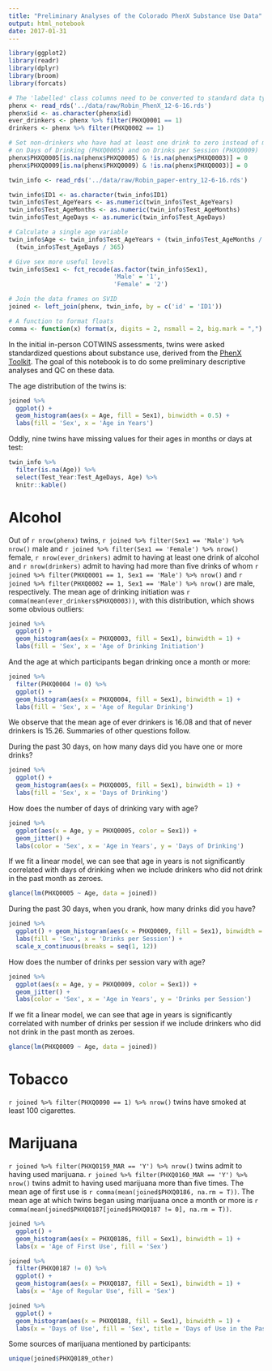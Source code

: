```yaml
---
title: "Preliminary Analyses of the Colorado PhenX Substance Use Data"
output: html_notebook
date: 2017-01-31
---
```


```r
library(ggplot2)
library(readr)
library(dplyr)
library(broom)
library(forcats)

# The 'labelled' class columns need to be converted to standard data types
phenx <- read_rds('../data/raw/Robin_PhenX_12-6-16.rds')
phenx$id <- as.character(phenx$id)
ever_drinkers <- phenx %>% filter(PHXQ0001 == 1)
drinkers <- phenx %>% filter(PHXQ0002 == 1)

# Set non-drinkers who have had at least one drink to zero instead of missing
# on Days of Drinking (PHXQ0005) and on Drinks per Session (PHXQ0009)
phenx$PHXQ0005[is.na(phenx$PHXQ0005) & !is.na(phenx$PHXQ0003)] = 0
phenx$PHXQ0009[is.na(phenx$PHXQ0009) & !is.na(phenx$PHXQ0003)] = 0

twin_info <- read_rds('../data/raw/Robin_paper-entry_12-6-16.rds')

twin_info$ID1 <- as.character(twin_info$ID1)
twin_info$Test_AgeYears <- as.numeric(twin_info$Test_AgeYears)
twin_info$Test_AgeMonths <- as.numeric(twin_info$Test_AgeMonths)
twin_info$Test_AgeDays <- as.numeric(twin_info$Test_AgeDays)

# Calculate a single age variable
twin_info$Age <- twin_info$Test_AgeYears + (twin_info$Test_AgeMonths / 12) + 
  (twin_info$Test_AgeDays / 365)

# Give sex more useful levels
twin_info$Sex1 <- fct_recode(as.factor(twin_info$Sex1),
                             'Male' = '1',
                             'Female' = '2')

# Join the data frames on SVID
joined <- left_join(phenx, twin_info, by = c('id' = 'ID1'))

# A function to format floats
comma <- function(x) format(x, digits = 2, nsmall = 2, big.mark = ",")
```


In the initial in-person COTWINS assessments, twins were asked standardized questions about substance use, derived from the [PhenX Toolkit](https://www.phenxtoolkit.org/index.php?pageLink=browse.conceptualgroups&id=3354&breadcrumbs=3354). The goal of this notebook is to do some preliminary descriptive analyses and QC on these data.

The age distribution of the twins is:

```r
joined %>%
  ggplot() +
  geom_histogram(aes(x = Age, fill = Sex1), binwidth = 0.5) +
  labs(fill = 'Sex', x = 'Age in Years')
```

Oddly, nine twins have missing values for their ages in months or days at test:

```r
twin_info %>%
  filter(is.na(Age)) %>%
  select(Test_Year:Test_AgeDays, Age) %>%
  knitr::kable()
```


# Alcohol

Out of `r nrow(phenx)` twins, `r joined %>% filter(Sex1 == 'Male') %>% nrow()` male and `r joined %>% filter(Sex1 == 'Female') %>% nrow()` female, `r nrow(ever_drinkers)` admit to having at least one drink of alcohol and `r nrow(drinkers)` admit to having had more than five drinks of whom `r joined %>% filter(PHXQ0001 == 1, Sex1 == 'Male') %>% nrow()` and `r joined %>% filter(PHXQ0002 == 1, Sex1 == 'Male') %>% nrow()` are male, respectively. The mean age of drinking initiation was `r comma(mean(ever_drinkers$PHXQ0003))`, with this distribution, which shows some obvious outliers:

```r
joined %>%
  ggplot() + 
  geom_histogram(aes(x = PHXQ0003, fill = Sex1), binwidth = 1) +
  labs(fill = 'Sex', x = 'Age of Drinking Initiation')
```

And the age at which participants began drinking once a month or more:

```r
joined %>%
  filter(PHXQ0004 != 0) %>%
  ggplot() + 
  geom_histogram(aes(x = PHXQ0004, fill = Sex1), binwidth = 1) +
  labs(fill = 'Sex', x = 'Age of Regular Drinking')
```
We observe that the mean age of ever drinkers is 16.08 and that of never drinkers is 15.26. Summaries of other questions follow.

During the past 30 days, on how many days did you have one or more drinks?

```r
joined %>%
  ggplot() + 
  geom_histogram(aes(x = PHXQ0005, fill = Sex1), binwidth = 1) + 
  labs(fill = 'Sex', x = 'Days of Drinking')
```

How does the number of days of drinking vary with age?

```r
joined %>%
  ggplot(aes(x = Age, y = PHXQ0005, color = Sex1)) + 
  geom_jitter() +
  labs(color = 'Sex', x = 'Age in Years', y = 'Days of Drinking')
```

If we fit a linear model, we can see that age in years is not significantly correlated with days of drinking when we include drinkers who did not drink in the past month as zeroes.

```r
glance(lm(PHXQ0005 ~ Age, data = joined))
```


During the past 30 days, when you drank, how many drinks did you have?

```r
joined %>%
  ggplot() + geom_histogram(aes(x = PHXQ0009, fill = Sex1), binwidth = 1) +
  labs(fill = 'Sex', x = 'Drinks per Session') +
  scale_x_continuous(breaks = seq(1, 12))
```

How does the number of drinks per session vary with age?

```r
joined %>%
  ggplot(aes(x = Age, y = PHXQ0009, color = Sex1)) + 
  geom_jitter() +
  labs(color = 'Sex', x = 'Age in Years', y = 'Drinks per Session')
```

If we fit a linear model, we can see that age in years is significantly correlated with number of drinks per session if we include drinkers who did not drink in the past month as zeroes.

```r
glance(lm(PHXQ0009 ~ Age, data = joined))
```

# Tobacco

`r joined %>% filter(PHXQ0090 == 1) %>% nrow()` twins have smoked at least 100 cigarettes.

# Marijuana

`r joined %>% filter(PHXQ0159_MAR == 'Y') %>% nrow()` twins admit to having used marijuana. `r joined %>% filter(PHXQ0160_MAR == 'Y') %>% nrow()` twins admit to having used marijuana more than five times. The mean age of first use is `r comma(mean(joined$PHXQ0186, na.rm = T))`. The mean age at which twins began using marijuana once a month or more is `r comma(mean(joined$PHXQ0187[joined$PHXQ0187 != 0], na.rm = T))`.

```r
joined %>%
  ggplot() + 
  geom_histogram(aes(x = PHXQ0186, fill = Sex1), binwidth = 1) +
  labs(x = 'Age of First Use', fill = 'Sex')
```

```r
joined %>%
  filter(PHXQ0187 != 0) %>%
  ggplot() + 
  geom_histogram(aes(x = PHXQ0187, fill = Sex1), binwidth = 1) +
  labs(x = 'Age of Regular Use', fill = 'Sex')
```

```r
joined %>%
  ggplot() + 
  geom_histogram(aes(x = PHXQ0188, fill = Sex1), binwidth = 1) +
  labs(x = 'Days of Use', fill = 'Sex', title = 'Days of Use in the Past 30 Days')
```

Some sources of marijuana mentioned by participants:

```r
unique(joined$PHXQ0189_other)
```

